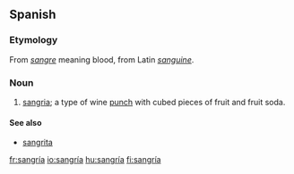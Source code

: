 {{see|sangria}}
==Spanish==

===Etymology===
From ''[[sangre]]'' meaning blood, from Latin ''[[sanguine]]''.

===Noun===
{{es-noun-f}}

# [[sangria]]; a type of wine [[punch]] with cubed pieces of fruit and fruit soda.

====See also====
*[[sangrita]] {{f}}

[[fr:sangría]]
[[io:sangría]]
[[hu:sangría]]
[[fi:sangría]]